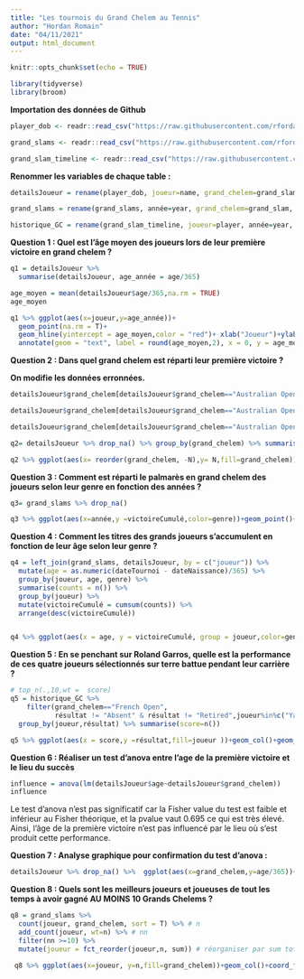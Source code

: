 ```yaml
---
title: "Les tournois du Grand Chelem au Tennis"
author: "Hordan Romain"
date: "04/11/2021"
output: html_document
---
```


```r
knitr::opts_chunk$set(echo = TRUE)
```


```r
library(tidyverse)
library(broom)
```

**Importation des données de Github**
```r
player_dob <- readr::read_csv("https://raw.githubusercontent.com/rfordatascience/tidytuesday/master/data/2019/2019-04-09/player_dob.csv")

grand_slams <- readr::read_csv("https://raw.githubusercontent.com/rfordatascience/tidytuesday/master/data/2019/2019-04-09/grand_slams.csv")

grand_slam_timeline <- readr::read_csv("https://raw.githubusercontent.com/rfordatascience/tidytuesday/master/data/2019/2019-04-09/grand_slam_timeline.csv")

```


**Renommer les variables de chaque table : **

```r
detailsJoueur = rename(player_dob, joueur=name, grand_chelem=grand_slam, dateNaissance=date_of_birth, date_1er_Titre=date_of_first_title)

grand_slams = rename(grand_slams, année=year, grand_chelem=grand_slam, joueur=name, victoireCumulé=rolling_win_count, dateTournoi=tournament_date, genre=gender)

historique_GC = rename(grand_slam_timeline, joueur=player, année=year, grand_chelem=tournament, résultat=outcome, genre=gender)

```


**Question 1 : Quel est l'âge moyen des joueurs lors de leur première victoire en grand chelem ?**

```r
q1 = detailsJoueur %>%
  summarise(detailsJoueur, age_année = age/365)

age_moyen = mean(detailsJoueur$age/365,na.rm = TRUE)
age_moyen

q1 %>% ggplot(aes(x=joueur,y=age_année))+
  geom_point(na.rm = T)+
  geom_hline(yintercept = age_moyen,color = "red")+ xlab("Joueur")+ylab("Age")+
  annotate(geom = "text", label = round(age_moyen,2), x = 0, y = age_moyen+0.75, hjust = 0, color="darkred")+ theme(axis.text.x = element_blank(), axis.ticks.x =element_blank())+labs(title = "Nuage de points des âges lors du 1er Titre des joueurs")

```

**Question 2 : Dans quel grand chelem est réparti leur première victoire ?**

**On modifie les données erronnées.**
```r

detailsJoueur$grand_chelem[detailsJoueur$grand_chelem=="Australian Open (Jan.)"]="Australian Open"

detailsJoueur$grand_chelem[detailsJoueur$grand_chelem=="Australian Open (January)"]="Australian Open"

detailsJoueur$grand_chelem[detailsJoueur$grand_chelem=="Australian Open (December)"]="Australian Open"

```


```r
q2= detailsJoueur %>% drop_na() %>% group_by(grand_chelem) %>% summarise(N=n())

q2 %>% ggplot(aes(x= reorder(grand_chelem, -N),y= N,fill=grand_chelem)) + geom_col()+coord_flip()+xlab("Grand Chelem")+ylab("Nombre de première victoire")+labs(title = "Répartition des premières victoires en Grand Chelem")


```

**Question 3 : Comment est réparti le palmarès en grand chelem des joueurs selon leur genre en fonction des années ?**

```r
q3= grand_slams %>% drop_na()

q3 %>% ggplot(aes(x=année,y =victoireCumulé,color=genre))+geom_point()+geom_rug() +geom_smooth(method = "loess",formula = "y ~ x") + annotate(geom = "text", label = "Serena Williams", x = 2017, y = 23, hjust = 1)+labs(title = "Titres cumulés en fonction du temps selon le genre")

```

**Question 4 : Comment les titres des grands joueurs s'accumulent en fonction de leur âge selon leur genre ?**

```r
q4 = left_join(grand_slams, detailsJoueur, by = c("joueur")) %>% 
  mutate(age = as.numeric(dateTournoi - dateNaissance)/365) %>%
  group_by(joueur, age, genre) %>% 
  summarise(counts = n()) %>% 
  group_by(joueur) %>% 
  mutate(victoireCumulé = cumsum(counts)) %>% 
  arrange(desc(victoireCumulé))


q4 %>% ggplot(aes(x = age, y = victoireCumulé, group = joueur,color=genre)) + geom_point() + geom_step()+geom_rug() + facet_wrap(~genre)+labs(title = "Evolution du palmarès de chaque joueur en fonction de son âge")

```

**Question 5 : En se penchant sur Roland Garros, quelle est la performance de ces quatre joueurs sélectionnés sur terre battue pendant leur carrière ?**

```r
# top_n(.,10,wt =  score)
q5 = historique_GC %>% 
    filter(grand_chelem=="French Open",
           résultat != "Absent" & résultat != "Retired",joueur%in%c("Yannick Noah","Adriano Panatta","Rafael Nadal","Roger Federer")) %>%
  group_by(joueur,résultat) %>% summarise(score=n())

q5 %>% ggplot(aes(x = score,y =résultat,fill=joueur ))+geom_col()+geom_rug()+labs(title = "Performance de chaque joueur à RG durant sa carrière")
```


**Question 6 : Réaliser un test d'anova entre l'age de la première victoire et le lieu du succès**

```r
influence = anova(lm(detailsJoueur$age~detailsJoueur$grand_chelem))
influence
```

Le test d'anova n'est pas significatif car la Fisher value du test est faible et inférieur au Fisher théorique, et la pvalue vaut 0.695 ce qui est très élevé.
Ainsi, l'âge de la première victoire n'est pas influencé par le lieu où s'est produit cette performance.


**Question 7 : Analyse graphique pour confirmation du test d'anova :**

```r
detailsJoueur %>% drop_na() %>%  ggplot(aes(x=grand_chelem,y=age/365))+geom_boxplot(na.rm = T)+labs(title = "Boîtes à moustache de l'âge de première victoire selon chaque GC")+xlab("Grand Chelem")+ylab("Age")


```

**Question 8 : Quels sont les meilleurs joueurs et joueuses de tout les temps à avoir gagné AU MOINS 10 Grands Chelems ?**

```r
q8 = grand_slams %>% 
  count(joueur, grand_chelem, sort = T) %>% # n
  add_count(joueur, wt=n) %>% # nn
  filter(nn >=10) %>% 
  mutate(joueur = fct_reorder(joueur,n, sum)) # réorganiser par sum totale

 q8 %>% ggplot(aes(x=joueur, y=n,fill=grand_chelem))+geom_col()+coord_flip()+ylab("Nombre de GC remportés")+xlab("TOP Player")+labs(title = "Les Légendes du Tennis Mondial")

```


